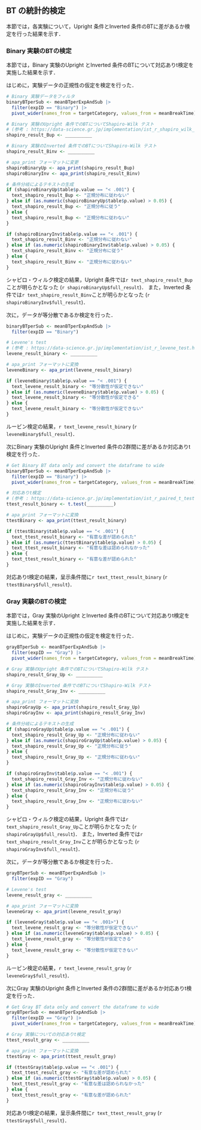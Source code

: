 ## BT の統計的検定
本節では，各実験について，Upright 条件とInverted 条件のBTに差があるか検定を行った結果を示す．

### Binary 実験のBTの検定
本節では，Binary 実験のUpright とInverted 条件のBTについて対応ありt検定を実施した結果を示す．

はじめに，実験データの正規性の仮定を検定を行った．

```r
# Binary 実験データをフィルタ
binaryBTperSub <- meanBTperExpAndSub |>
  filter(expID == "Binary") |>
  pivot_wider(names_from = targetCategory, values_from = meanBreakTime)

# Binary 実験のUpright 条件でのBTについてShapiro-Wilk テスト
# (参考 : https://data-science.gr.jp/implementation/ist_r_shapiro_wilk_test.html)
shapiro_result_Bup <- __________

# Binary 実験のInverted 条件でのBTについてShapiro-Wilk テスト
shapiro_result_Binv <- __________

# apa_print フォーマットに変更
shapiroBinaryUp <- apa_print(shapiro_result_Bup)
shapiroBinaryInv <- apa_print(shapiro_result_Binv)

# 条件分岐によるテキストの生成
if (shapiroBinaryUp$table$p.value == "< .001") {
  text_shapiro_result_Bup <- "正規分布に従わない"
} else if (as.numeric(shapiroBinaryUp$table$p.value) > 0.05) {
  text_shapiro_result_Bup <- "正規分布に従う"
} else {
  text_shapiro_result_Bup <- "正規分布に従わない"
}

if (shapiroBinaryInv$table$p.value == "< .001") {
  text_shapiro_result_Binv <- "正規分布に従わない"
} else if (as.numeric(shapiroBinaryInv$table$p.value) > 0.05) {
  text_shapiro_result_Binv <- "正規分布に従う"
} else {
  text_shapiro_result_Binv <- "正規分布に従わない"
}
```

シャピロ・ウィルク検定の結果，Upright 条件では`r text_shapiro_result_Bup`ことが明らかとなった (`r shapiroBinaryUp$full_result`)．
また，Inverted 条件では`r text_shapiro_result_Binv`ことが明らかとなった (`r shapiroBinaryInv$full_result`)．

次に，データが等分散であるか検定を行った．

```r
binaryBTperSub <- meanBTperExpAndSub |>
  filter(expID == "Binary")

# Levene's test
# (参考 : https://data-science.gr.jp/implementation/ist_r_levene_test.html)
levene_result_binary <- __________

# apa_print フォーマットに変換
leveneBinary <- apa_print(levene_result_binary)

if (leveneBinary$table$p.value == "< .001") {
  text_levene_result_binary <- "等分散性が仮定できない"
} else if (as.numeric(leveneBinary$table$p.value) > 0.05) {
  text_levene_result_binary <- "等分散性が仮定できる"
} else {
  text_levene_result_binary <- "等分散性が仮定できない"
}
```

ルービン検定の結果，`r text_levene_result_binary` (`r leveneBinary$full_result`)．

次にBinary 実験のUpright 条件とInverted 条件の2群間に差があるか対応ありt検定を行った．

``` r
# Get Binary BT data only and convert the dataframe to wide
binaryBTperSub <- meanBTperExpAndSub |>
  filter(expID == "Binary") |>
  pivot_wider(names_from = targetCategory, values_from = meanBreakTime)

# 対応ありt検定
# (参考 : https://data-science.gr.jp/implementation/ist_r_paired_t_test.html)
ttest_result_binary <- t.test(__________)

# apa_print フォーマットに変換
ttestBinary <- apa_print(ttest_result_binary)

if (ttestBinary$table$p.value == "< .001") {
  text_ttest_result_binary <- "有意な差が認められた"
} else if (as.numeric(ttestBinary$table$p.value) > 0.05) {
  text_ttest_result_binary <- "有意な差は認められなかった"
} else {
  text_ttest_result_binary <- "有意な差が認められた"
}
```

対応ありt検定の結果，呈示条件間に`r text_ttest_result_binary` (`r ttestBinary$full_result`)．

### Gray 実験のBTの検定
本節では，Gray 実験のUpright とInverted 条件のBTについて対応ありt検定を実施した結果を示す．

はじめに，実験データの正規性の仮定を検定を行った．

```r
grayBTperSub <- meanBTperExpAndSub |>
  filter(expID == "Gray") |>
  pivot_wider(names_from = targetCategory, values_from = meanBreakTime)

# Gray 実験のUpright 条件でのBTについてShapiro-Wilk テスト
shapiro_result_Gray_Up <- __________

# Gray 実験のInverted 条件でのBTについてShapiro-Wilk テスト
shapiro_result_Gray_Inv <- __________

# apa_print フォーマットに変換
shapiroGrayUp <- apa_print(shapiro_result_Gray_Up)
shapiroGrayInv <- apa_print(shapiro_result_Gray_Inv)

# 条件分岐によるテキストの生成
if (shapiroGrayUp$table$p.value == "< .001") {
  text_shapiro_result_Gray_Up <- "正規分布に従わない"
} else if (as.numeric(shapiroGrayUp$table$p.value) > 0.05) {
  text_shapiro_result_Gray_Up <- "正規分布に従う"
} else {
  text_shapiro_result_Gray_Up <- "正規分布に従わない"
}

if (shapiroGrayInv$table$p.value == "< .001") {
  text_shapiro_result_Gray_Inv <- "正規分布に従わない"
} else if (as.numeric(shapiroGrayInv$table$p.value) > 0.05) {
  text_shapiro_result_Gray_Inv <- "正規分布に従う"
} else {
  text_shapiro_result_Gray_Inv <- "正規分布に従わない"
}
```

シャピロ・ウィルク検定の結果，Upright 条件では`r text_shapiro_result_Gray_Up`ことが明らかとなった (`r shapiroGrayUp$full_result`)．
また，Inverted 条件では`r text_shapiro_result_Gray_Inv`ことが明らかとなった (`r shapiroGrayInv$full_result`)．

次に，データが等分散であるか検定を行った．

```r
grayBTperSub <- meanBTperExpAndSub |>
  filter(expID == "Gray")

# Levene's test
levene_result_gray <- __________

# apa_print フォーマットに変換
leveneGray <- apa_print(levene_result_gray)

if (leveneGray$table$p.value == "< .001>") {
  text_levene_result_gray <- "等分散性が仮定できない"
} else if (as.numeric(leveneGray$table$p.value) > 0.05) {
  text_levene_result_gray <- "等分散性が仮定できる"
} else {
  text_levene_result_gray <- "等分散性が仮定できない"
}
```

ルービン検定の結果，`r text_levene_result_gray` (`r leveneGray$full_result`)．

次にGray 実験のUpright 条件とInverted 条件の2群間に差があるか対応ありt検定を行った．

``` r
# Get Gray BT data only and convert the dataframe to wide
grayBTperSub <- meanBTperExpAndSub |>
  filter(expID == "Gray") |>
  pivot_wider(names_from = targetCategory, values_from = meanBreakTime)

# Gray 実験についての対応ありt検定
ttest_result_gray <- __________

# apa_print フォーマットに変換
ttestGray <- apa_print(ttest_result_gray)

if (ttestGray$table$p.value == "< .001") {
  text_ttest_result_gray <- "有意な差が認められた"
} else if (as.numeric(ttestGray$table$p.value) > 0.05) {
  text_ttest_result_gray <- "有意な差は認められなかった"
} else {
  text_ttest_result_gray <- "有意な差が認められた"
}
```

対応ありt検定の結果，呈示条件間に`r text_ttest_result_gray` (`r ttestGray$full_result`)．